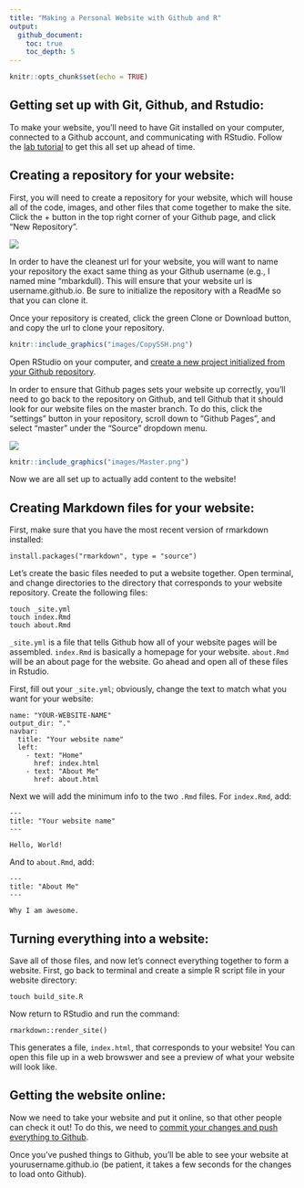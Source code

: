 ```yaml
---
title: "Making a Personal Website with Github and R"
output: 
  github_document:
    toc: true
    toc_depth: 5
---
```


```r
knitr::opts_chunk$set(echo = TRUE)
```

## Getting set up with Git, Github, and Rstudio:
To make your website, you'll need to have Git installed on your computer, connected to a Github account, and communicating with RStudio. Follow the [lab tutorial](https://github.com/Moreau-Lab/Tutorials/blob/master/GitGitHubTutorial.md) to get this all set up ahead of time. 

## Creating a repository for your website:
First, you will need to create a repository for your website, which will house all of the code, images, and other files that come together to make the site. Click the + button in the top right corner of your Github page, and click "New Repository". 

![](./images/WebsiteRepo.png)

In order to have the cleanest url for your website, you will want to name your repository the exact same thing as your Github username (e.g., I named mine "mbarkdull). This will ensure that your website url is username.github.io. Be sure to initialize the repository with a ReadMe so that you can clone it. 

Once your repository is created, click the green Clone or Download button, and copy the url to clone your repository. 

```r
knitr::include_graphics("images/CopySSH.png")
```

Open RStudio on your computer, and [create a new project initialized from your Github repository](https://github.com/Moreau-Lab/Tutorials/blob/master/GitGitHubTutorial.md#get-things-set-up-in-rstudio). 

In order to ensure that Github pages sets your website up correctly, you'll need to go back to the repository on Github, and tell Github that it should look for our website files on the master branch. To do this, click the "settings" button in your repository, scroll down to "Github Pages", and select "master" under the "Source" dropdown menu. 

![](images/Settings.png)
```r
knitr::include_graphics("images/Master.png")
```

Now we are all set up to actually add content to the website!

## Creating Markdown files for your website:
First, make sure that you have the most recent version of rmarkdown installed:
```
install.packages("rmarkdown", type = "source")
```
Let's create the basic files needed to put a website together. Open terminal, and change directories to the directory that corresponds to your website repository. Create the following files:
```
touch _site.yml 
touch index.Rmd 
touch about.Rmd 
```
`_site.yml` is a file that tells Github how all of your website pages will be assembled. `index.Rmd` is basically a homepage for your website. `about.Rmd` will be an about page for the website. Go ahead and open all of these files in Rstudio. 

First, fill out your `_site.yml`; obviously, change the text to match what you want for your website:

```
name: "YOUR-WEBSITE-NAME"
output_dir: "."
navbar:
  title: "Your website name"
  left:
    - text: "Home"
      href: index.html
    - text: "About Me"
      href: about.html
```
Next we will add the minimum info to the two `.Rmd` files. For `index.Rmd`, add:
```
---
title: "Your website name"
---

Hello, World!
```

And to `about.Rmd`, add:
```
---
title: "About Me"
---

Why I am awesome. 
```

## Turning everything into a website:
Save all of those files, and now let's connect everything together to form a website. First, go back to terminal and create a simple R script file in your website directory:
```
touch build_site.R
```
Now return to RStudio and run the command:
```
rmarkdown::render_site()
```
This generates a file, `index.html`, that corresponds to your website! You can open this file up in a web browswer and see a preview of what your website will look like. 

## Getting the website online:
Now we need to take your website and put it online, so that other people can check it out! To do this, we need to [commit your changes and push everything to Github](https://github.com/Moreau-Lab/Tutorials/blob/master/GitGitHubTutorial.md#make-a-change-save-it-commit-it). 

Once you've pushed things to Github, you'll be able to see your website at yourusername.github.io (be patient, it takes a few seconds for the changes to load onto Github).

